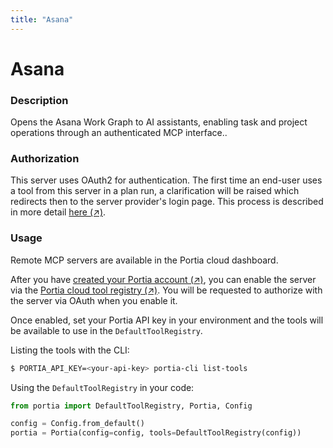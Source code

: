 ```yaml
---
title: "Asana"
---
```

<!-- WARNING: This file is auto-generated by generate_tool_docs.py. Do not edit manually. -->


# Asana

### Description

Opens the Asana Work Graph to AI assistants, enabling task and project operations through an authenticated MCP interface..

### Authorization

This server uses OAuth2 for authentication. The first time an end-user uses a tool from this server in a plan run, a clarification will be raised which redirects then to the server provider's login page. This process is described in more detail [here (↗)](/run-portia-tools).

### Usage

Remote MCP servers are available in the Portia cloud dashboard.

After you have [created your Portia account (↗)](/setup-account), you can enable the server via the [Portia cloud tool registry (↗)](/cloud-tool-registry). You will be requested to authorize with the server via OAuth when you enable it.

Once enabled, set your Portia API key in your environment and the tools will be available to use in the `DefaultToolRegistry`.

Listing the tools with the CLI:
```bash
$ PORTIA_API_KEY=<your-api-key> portia-cli list-tools
```

Using the `DefaultToolRegistry` in your code:
```python
from portia import DefaultToolRegistry, Portia, Config

config = Config.from_default()
portia = Portia(config=config, tools=DefaultToolRegistry(config))
```

